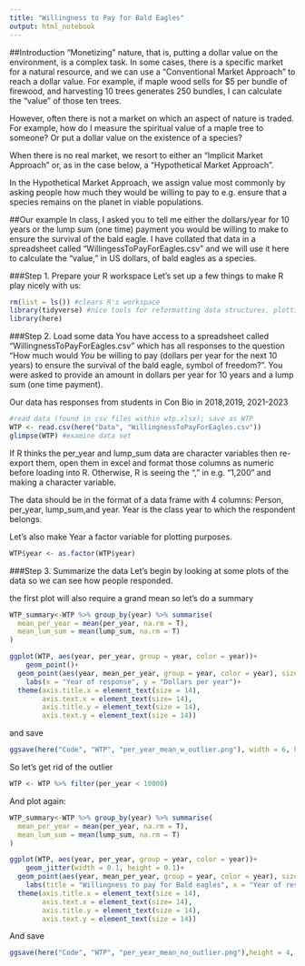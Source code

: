 ```yaml
---
title: "Willingness to Pay for Bald Eagles"
output: html_notebook
---
```


##Introduction
"Monetizing" nature, that is, putting a dollar value on the environment, is a complex task.  In some cases, there is a specific market for a natural resource, and we can use a "Conventional Market Approach" to reach a dollar value.  For example, if maple wood sells for $5 per bundle of firewood, and harvesting 10 trees generates 250 bundles, I can calculate the "value" of those ten trees.

However, often there is not a market on which an aspect of nature is traded.  For example, how do I measure the spiritual value of a maple tree to someone? Or put a dollar value on the existence of a species?

When there is no real market, we resort to either an "Implicit Market Approach" or, as in the case below, a "Hypothetical Market Approach".

In the Hypothetical Market Approach, we assign value most commonly by asking people how much they would be willing to pay to e.g. ensure that a species remains on the planet in viable populations.

##Our example
In class, I asked you to tell me either the dollars/year for 10 years or the lump sum (one time) payment  you would be willing to make to ensure the survival of the bald eagle.  I have collated that data in a spreadsheet called "WillingessToPayForEagles.csv" and we will use it here to calculate the "value," in US dollars, of bald eagles as a species.

###Step 1.  Prepare your R workspace 
Let's set up a few things to make R play nicely with us:
```r
rm(list = ls()) #clears R's workspace
library(tidyverse) #nice tools for reformatting data structures, plotting, etc.
library(here)
```
###Step 2. Load some data
You have access to a spreadsheet called "WillingnessToPayForEagles.csv" which has all responses to the question "How much would _You_ be willing to pay (dollars per year for the next 10 years) to ensure the survival of the bald eagle, symbol of freedom?".  You were asked to provide an amount in dollars per year for 10 years and a lump sum (one time payment).

Our data has responses from students in Con Bio in 2018,2019, 2021-2023

```r
#read data (found in csv files within wtp.xlsx); save as WTP
WTP <- read.csv(here("Data", "WillingnessToPayForEagles.csv"))
glimpse(WTP) #examine data set
```
If R thinks the per_year and lump_sum data are character variables then re-export them, open them in excel and format those columns as numeric before loading into R. Otherwise, R is seeing the "," in e.g. "1,200" and making a character variable.

The data should be in the format of a data frame with 4 columns: Person, per_year, lump_sum,and year.  Year is the class year to which the respondent belongs.

Let's also make Year a factor variable for plotting purposes.

```r
WTP$year <- as.factor(WTP$year)
```

###Step 3. Summarize the data
Let's begin by looking at some plots of the data so we can see how people responded.

the first plot will also require a grand mean so let's do a summary

```r
WTP_summary<-WTP %>% group_by(year) %>% summarise(
  mean_per_year = mean(per_year, na.rm = T),
  mean_lum_sum = mean(lump_sum, na.rm = T)
)
```


```r
ggplot(WTP, aes(year, per_year, group = year, color = year))+
	geom_point()+
  geom_point(aes(year, mean_per_year, group = year, color = year), size = 4, data = WTP_summary)+
	labs(x = "Year of response", y = "Dollars per year")+
  theme(axis.title.x = element_text(size = 14),
        axis.text.x = element_text(size= 14), 
        axis.title.y = element_text(size = 14),
        axis.text.y = element_text(size = 14))
```
and save
```r
ggsave(here("Code", "WTP", "per_year_mean_w_outlier.png"), width = 6, height = 4, device = "png")
```
So let's get rid of the outlier

```r
WTP <- WTP %>% filter(per_year < 10000)
```
And plot again:
```r

WTP_summary<-WTP %>% group_by(year) %>% summarise(
  mean_per_year = mean(per_year, na.rm = T),
  mean_lum_sum = mean(lump_sum, na.rm = T)
)

ggplot(WTP, aes(year, per_year, group = year, color = year))+
	geom_jitter(width = 0.1, height = 0.1)+
  geom_point(aes(year, mean_per_year, group = year, color = year), size = 4, data = WTP_summary)+
	labs(title = "Willingness to pay for Bald eagles", x = "Year of response", y = "Dollars per year")+
  theme(axis.title.x = element_text(size = 14),
        axis.text.x = element_text(size= 14), 
        axis.title.y = element_text(size = 14),
        axis.text.y = element_text(size = 14))

```
And save
```r
ggsave(here("Code", "WTP", "per_year_mean_no_outlier.png"),height = 4, width = 6, device = "png")
```



